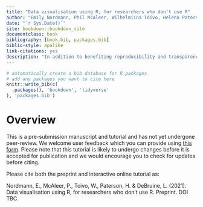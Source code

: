 ```yaml
--- 
title: "Data visualisation using R, for researchers who don’t use R"
author: "Emily Nordmann, Phil McAleer, Wilhelmiina Toivo, Helena Paterson, Lisa DeBruine"
date: "`r Sys.Date()`"
site: bookdown::bookdown_site
documentclass: book
bibliography: [book.bib, packages.bib]
biblio-style: apalike
link-citations: yes
description: "In addition to benefiting reproducibility and transparency, one of the advantages of using R is that researchers have a much larger range of fully customisable data visualisations options than are typically available in point-and-click software, due to the open-source nature of R. These visualisation options not only look attractive, but can increase transparency about the distribution of the underlying data rather than relying on commonly used visualisations of aggregations such as bar charts of means. In this tutorial, we provide a practical introduction to data visualisation using R, specifically aimed at researchers who have little to no prior experience of using R. First we detail the rationale for using R for data visualisation and introduce the “grammar of graphics” that underlies data visualisation using the ggplot package. The tutorial then walks the reader through how to replicate plots that are commonly available in point-and-click software such as histograms and boxplots, as well as showing how the code for these “basic” plots can be easily extended to less commonly available options such as violin-boxplots. The dataset and code used in this tutorial is available at [https://osf.io/bj83f/](https://osf.io/bj83f/) whilst an interactive version of this tutorial is available at [https://psyteachr.github.io/introdataviz/](https://psyteachr.github.io/introdataviz/) and includes solutions to the activities and an appendix with additional resources and advanced plotting options. "
---
```


```r
# automatically create a bib database for R packages
# add any packages you want to cite here
knitr::write_bib(c(
  .packages(), 'bookdown', 'tidyverse'
), 'packages.bib')

```


# Overview {-}

This is a pre-submission manuscript and tutorial and has not yet undergone peer-review. We welcome user feedback which you can provide using [this form](https://forms.office.com/r/ba1UvyykYR). Please note that this tutorial is likely to undergo changes before it is accepted for publication and we would encourage you to check for updates before citing. 

Please cite both the preprint and interactive online tutorial as: 

Nordmann, E., McAleer, P., Toivo, W., Paterson, H. & DeBruine, L. (2021). Data visualisation using R, for researchers who don't use R. Preprint. DOI TBC.
